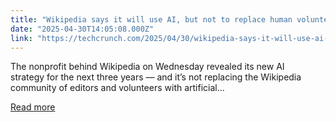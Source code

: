 ```yaml
---
title: "Wikipedia says it will use AI, but not to replace human volunteers"
date: "2025-04-30T14:05:08.000Z"
link: "https://techcrunch.com/2025/04/30/wikipedia-says-it-will-use-ai-but-not-to-replace-human-volunteers/"
---
```


The nonprofit behind Wikipedia on Wednesday revealed its new AI strategy for the next three years &#8212; and it&#8217;s not replacing the Wikipedia community of editors and volunteers with artificial...

[Read more](https://techcrunch.com/2025/04/30/wikipedia-says-it-will-use-ai-but-not-to-replace-human-volunteers/)

